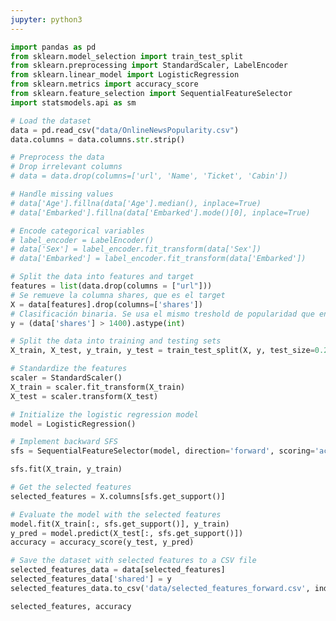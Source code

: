 ```yaml
---
jupyter: python3
---
```



```python
import pandas as pd
from sklearn.model_selection import train_test_split
from sklearn.preprocessing import StandardScaler, LabelEncoder
from sklearn.linear_model import LogisticRegression
from sklearn.metrics import accuracy_score
from sklearn.feature_selection import SequentialFeatureSelector
import statsmodels.api as sm

# Load the dataset
data = pd.read_csv("data/OnlineNewsPopularity.csv")
data.columns = data.columns.str.strip()

# Preprocess the data
# Drop irrelevant columns
# data = data.drop(columns=['url', 'Name', 'Ticket', 'Cabin'])

# Handle missing values
# data['Age'].fillna(data['Age'].median(), inplace=True)
# data['Embarked'].fillna(data['Embarked'].mode()[0], inplace=True)

# Encode categorical variables
# label_encoder = LabelEncoder()
# data['Sex'] = label_encoder.fit_transform(data['Sex'])
# data['Embarked'] = label_encoder.fit_transform(data['Embarked'])

# Split the data into features and target
features = list(data.drop(columns = ["url"]))
# Se remueve la columna shares, que es el target
X = data[features].drop(columns=['shares'])
# Clasificación binaria. Se usa el mismo treshold de popularidad que en artículo principal (1400)
y = (data['shares'] > 1400).astype(int)  
```


```python
# Split the data into training and testing sets
X_train, X_test, y_train, y_test = train_test_split(X, y, test_size=0.2, random_state=42)

# Standardize the features
scaler = StandardScaler()
X_train = scaler.fit_transform(X_train)
X_test = scaler.transform(X_test)

# Initialize the logistic regression model
model = LogisticRegression()

# Implement backward SFS
sfs = SequentialFeatureSelector(model, direction='forward', scoring='accuracy', cv=5, n_jobs=-1)

```


```python
sfs.fit(X_train, y_train)

# Get the selected features
selected_features = X.columns[sfs.get_support()]

# Evaluate the model with the selected features
model.fit(X_train[:, sfs.get_support()], y_train)
y_pred = model.predict(X_test[:, sfs.get_support()])
accuracy = accuracy_score(y_test, y_pred)


```


```python
# Save the dataset with selected features to a CSV file
selected_features_data = data[selected_features]
selected_features_data['shared'] = y
selected_features_data.to_csv('data/selected_features_forward.csv', index=False)

selected_features, accuracy
```
